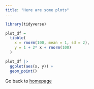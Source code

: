 ```yaml
---
title: "Here are some plots"
---
```



```r
library(tidyverse)
```

```r
plot_df = 
  tibble(
    x = rnorm(100, mean = 1, sd = 2),
    y = 1 + 2* x + rnorm(100)
  )
```

```r
plot_df |> 
  ggplot(aes(x, y)) +
  geom_point()
```

Go back to [homepage](index.html)


